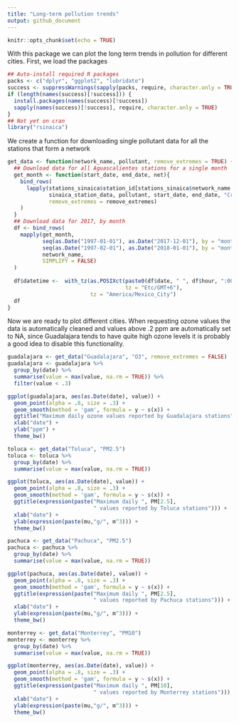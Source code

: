 ```yaml
---
title: "Long-term pollution trends"
output: github_document
---
```


```r
knitr::opts_chunk$set(echo = TRUE)
```

With this package we can plot the long term trends in pollution for different cities. First, we load the packages

```r
## Auto-install required R packages
packs <- c("dplyr", "ggplot2", "lubridate")
success <- suppressWarnings(sapply(packs, require, character.only = TRUE))
if (length(names(success)[!success])) {
  install.packages(names(success)[!success])
  sapply(names(success)[!success], require, character.only = TRUE)
}
## Not yet on cran
library("rsinaica")
```

We create a function for downloading single pollutant data for all the stations that form a network

```r
get_data <- function(network_name, pollutant, remove_extremes = TRUE) {
  ## Download data for all Aguascalientes stations for a single month
  get_month <- function(start_date, end_date, net){
    bind_rows(
      lapply(stations_sinaica$station_id[stations_sinaica$network_name %in% net],
             sinaica_station_data, pollutant, start_date, end_date, "Crude",
             remove_extremes = remove_extremes)
    )
  }
  ## Download data for 2017, by month
  df <- bind_rows(
    mapply(get_month,
           seq(as.Date("1997-01-01"), as.Date("2017-12-01"), by = "month"),
           seq(as.Date("1997-02-01"), as.Date("2018-01-01"), by = "month") - 1,
           network_name, 
           SIMPLIFY = FALSE)
  )
  
  df$datetime <-  with_tz(as.POSIXct(paste0(df$date, " ", df$hour, ":00"), 
                                     tz = "Etc/GMT+6"),
                          tz = "America/Mexico_City")
  df
}
```

Now we are ready to plot different cities. When requesting ozone values the data is automatically cleaned and values above .2 ppm are automatically set to NA, since Guadalajara tends to have quite high ozone levels it is probably a good idea to disable this functionality.

```r
guadalajara <- get_data("Guadalajara", "O3", remove_extremes = FALSE)
guadalajara <- guadalajara %>%
  group_by(date) %>%
  summarise(value = max(value, na.rm = TRUE)) %>%
  filter(value < .3)

ggplot(guadalajara, aes(as.Date(date), value)) +
  geom_point(alpha = .8, size = .3) +
  geom_smooth(method = 'gam', formula = y ~ s(x)) + 
  ggtitle("Maximum daily ozone values reported by Guadalajara stations") +
  xlab("date") +
  ylab("ppm") +
  theme_bw()
```

```r
toluca <- get_data("Toluca", "PM2.5")
toluca <- toluca %>%
  group_by(date) %>%
  summarise(value = max(value, na.rm = TRUE))

ggplot(toluca, aes(as.Date(date), value)) +
  geom_point(alpha = .8, size = .3) +
  geom_smooth(method = 'gam', formula = y ~ s(x)) + 
  ggtitle(expression(paste("Maximum daily ", PM[2.5], 
                           " values reported by Toluca stations"))) +
  xlab("date") +
  ylab(expression(paste(mu,"g/", m^3))) +
  theme_bw()
```

```r
pachuca <- get_data("Pachuca", "PM2.5")
pachuca <- pachuca %>%
  group_by(date) %>%
  summarise(value = max(value, na.rm = TRUE))

ggplot(pachuca, aes(as.Date(date), value)) +
  geom_point(alpha = .8, size = .3) +
  geom_smooth(method = 'gam', formula = y ~ s(x)) + 
  ggtitle(expression(paste("Maximum daily ", PM[2.5], 
                           " values reported by Pachuca stations"))) +
  xlab("date") +
  ylab(expression(paste(mu,"g/", m^3))) +
  theme_bw()
```


```r
monterrey <- get_data("Monterrey", "PM10")
monterrey <- monterrey %>%
  group_by(date) %>%
  summarise(value = max(value, na.rm = TRUE))

ggplot(monterrey, aes(as.Date(date), value)) +
  geom_point(alpha = .8, size = .3) +
  geom_smooth(method = 'gam', formula = y ~ s(x)) + 
  ggtitle(expression(paste("Maximum daily ", PM[10], 
                           " values reported by Monterrey stations"))) +
  xlab("date") +
  ylab(expression(paste(mu,"g/", m^3))) +
  theme_bw()
```
